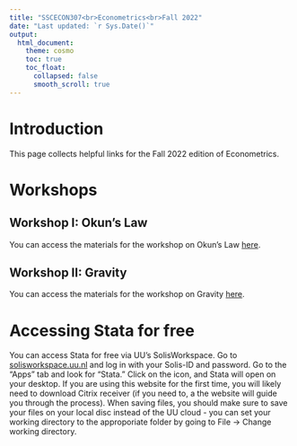 ```yaml
---
title: "SSCECON307<br>Econometrics<br>Fall 2022"
date: "Last updated: `r Sys.Date()`"
output: 
  html_document:
    theme: cosmo
    toc: true
    toc_float:
      collapsed: false
      smooth_scroll: true
---
```


# Introduction

This page collects helpful links for the Fall 2022 edition of Econometrics.

<!-- add details about office hours? -->

# Workshops

## Workshop I: Okun's Law

You can access the materials for the workshop on Okun's Law [here](https://ucrdatacenter.github.io/SSCECON307/okun).

## Workshop II: Gravity

You can access the materials for the workshop on Gravity [here](https://ucrdatacenter.github.io/SSCECON307/gravity).

# Accessing Stata for free

You can access Stata for free via UU's SolisWorkspace.
Go to [solisworkspace.uu.nl](https://solisworkspace.uu.nl) and log in with your Solis-ID and password. Go to the “Apps” tab and look for “Stata.” Click on the icon, and Stata will open on your desktop. If you are using this website for the first time, you will likely need to download Citrix receiver (if you need to, a the website will guide you through the process). When saving files, you should make sure to save your files on your local disc instead of the UU cloud - you can set your working directory to the approporiate folder by going to File -> Change working directory.
